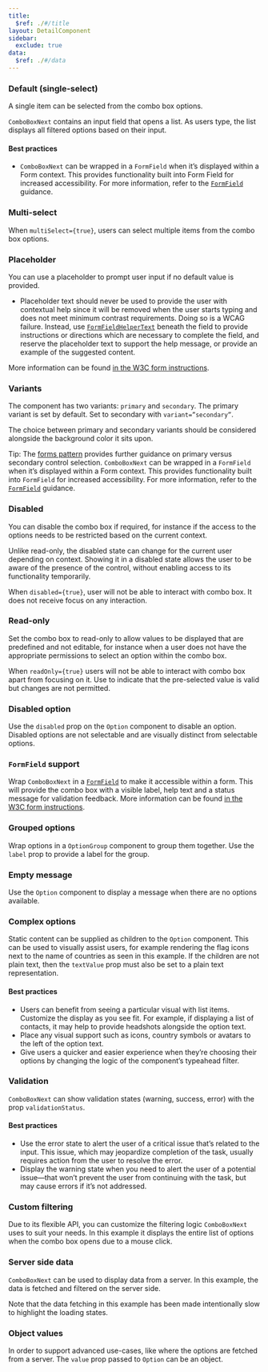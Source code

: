 ```yaml
---
title:
  $ref: ./#/title
layout: DetailComponent
sidebar:
  exclude: true
data:
  $ref: ./#/data
---
```


<LivePreviewControls>
<LivePreview componentName="combo-box" exampleName="Default">

### Default (single-select)

A single item can be selected from the combo box options.

`ComboBoxNext` contains an input field that opens a list. As users type, the list displays all filtered options based on their input.

#### Best practices

- `ComboBoxNext` can be wrapped in a `FormField` when it’s displayed within a Form context. This provides functionality built into Form Field for increased accessibility. For more information, refer to the [`FormField`](../form-field) guidance.

</LivePreview>
  
<LivePreview componentName="combo-box" exampleName="Multiselect" displayName="Multi-select" >

### Multi-select

When `multiSelect={true}`, users can select multiple items from the combo box options.

</LivePreview>
  
<LivePreview componentName="combo-box" exampleName="Placeholder" >

### Placeholder

You can use a placeholder to prompt user input if no default value is provided.

- Placeholder text should never be used to provide the user with contextual help since it will be removed when the user starts typing and does not meet minimum contrast requirements. Doing so is a WCAG failure. Instead, use [`FormFieldHelperText`](/salt/components/form-field/examples#helper-text) beneath the field to provide instructions or directions which are necessary to complete the field, and reserve the placeholder text to support the help message, or provide an example of the suggested content.

More information can be found [in the W3C form instructions](https://www.w3.org/WAI/tutorials/forms/instructions/).

</LivePreview>

<LivePreview componentName="combo-box" exampleName="Variants" >

### Variants

The component has two variants: `primary` and `secondary`. The primary variant is set by default. Set to secondary with `variant=”secondary”`.

The choice between primary and secondary variants should be considered alongside the background color it sits upon.

Tip: The [forms pattern](/salt/patterns/forms) provides further guidance on primary versus secondary control selection. `ComboBoxNext` can be wrapped in a `FormField` when it’s displayed within a Form context. This provides functionality built into `FormField` for increased accessibility. For more information, refer to the [`FormField`](../form-field) guidance.

</LivePreview>

<LivePreview componentName="combo-box" exampleName="Disabled" >

### Disabled

You can disable the combo box if required, for instance if the access to the options needs to be restricted based on the current context.

Unlike read-only, the disabled state can change for the current user depending on context. Showing it in a disabled state allows the user to be aware of the presence of the control, without enabling access to its functionality temporarily.

When `disabled={true}`, user will not be able to interact with combo box. It does not receive focus on any interaction.

</LivePreview>
  
<LivePreview componentName="combo-box" exampleName="Readonly" displayName="Read-only" >

### Read-only

Set the combo box to read-only to allow values to be displayed that are predefined and not editable, for instance when a user does not have the appropriate permissions to select an option within the combo box.

When `readOnly={true}` users will not be able to interact with combo box apart from focusing on it.
Use to indicate that the pre-selected value is valid but changes are not permitted.

</LivePreview>

<LivePreview componentName="combo-box" exampleName="DisabledOption" >

### Disabled option

Use the `disabled` prop on the `Option` component to disable an option. Disabled options are not selectable and are visually distinct from selectable options.

</LivePreview>

<LivePreview componentName="combo-box" exampleName="WithFormField" displayName="FormField support" >

### `FormField` support

Wrap `ComboBoxNext` in a [`FormField`](/salt/components/form-field) to make it accessible within a form. This will provide the combo box with a visible label, help text and a status message for validation feedback. More information can be found [in the W3C form instructions](https://www.w3.org/WAI/tutorials/forms/instructions/).

</LivePreview>

<LivePreview componentName="combo-box" exampleName="Grouped" >

### Grouped options

Wrap options in a `OptionGroup` component to group them together. Use the `label` prop to provide a label for the group.

</LivePreview>

<LivePreview componentName="combo-box" exampleName="EmptyMessage" >

### Empty message

Use the `Option` component to display a message when there are no options available.

</LivePreview>

<LivePreview componentName="combo-box" exampleName="ComplexOptions" >

### Complex options

Static content can be supplied as children to the `Option` component. This can be used to visually assist users, for example rendering the flag icons next to the name of countries as seen in this example.
If the children are not plain text, then the `textValue` prop must also be set to a plain text representation.

#### Best practices

- Users can benefit from seeing a particular visual with list items. Customize the display as you see fit. For example, if displaying a list of contacts, it may help to provide headshots alongside the option text.
- Place any visual support such as icons, country symbols or avatars to the left of the option text.
- Give users a quicker and easier experience when they’re choosing their options by changing the logic of the component’s typeahead filter.

</LivePreview>
  
<LivePreview componentName="combo-box" exampleName="Validation" >

### Validation

`ComboBoxNext` can show validation states (warning, success, error) with the prop `validationStatus`.

#### Best practices

- Use the error state to alert the user of a critical issue that’s related to the input. This issue, which may jeopardize completion of the task, usually requires action from the user to resolve the error.
- Display the warning state when you need to alert the user of a potential issue—that won’t prevent the user from continuing with the task, but may cause errors if it’s not addressed.

</LivePreview>

<LivePreview componentName="combo-box" exampleName="CustomFiltering" >

### Custom filtering

Due to its flexible API, you can customize the filtering logic `ComboBoxNext` uses to suit your needs. In this example it displays the entire list of options when the combo box opens due to a mouse click.

</LivePreview>

<LivePreview componentName="combo-box" exampleName="ServerSideData" >

### Server side data

`ComboBoxNext` can be used to display data from a server. In this example, the data is fetched and filtered on the server side.

Note that the data fetching in this example has been made intentionally slow to highlight the loading states.

</LivePreview>

<LivePreview componentName="combo-box" exampleName="ObjectValues" >

### Object values

In order to support advanced use-cases, like where the options are fetched from a server. The `value` prop passed to `Option` can be an object.

</LivePreview>
</LivePreviewControls>

